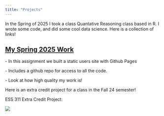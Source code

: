 ```yaml
---
title: "Projects"
---
```


In the Spring of 2025 I took a class Quantative Reasoning class based in R. I wrote some code, and did some cool data science. Here is a collection of links!

## [My Spring 2025 Work](https://github.com/bellaconrad)

\- In this assignment we built a static users site with Github Pages

\- Includes a github repo for access to all the code.

\- Look at how high quality my work is!

Here is an extra credit project for a class in the Fall 24 semester!

ESS 311 Extra Credit Project:

![](ESS_311_Extra_Credit_Project.jpg)

